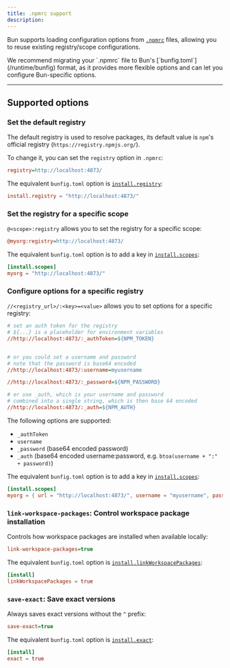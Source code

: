 ```yaml
---
title: .npmrc support
description:
---
```


Bun supports loading configuration options from [`.npmrc`](https://docs.npmjs.com/cli/v10/configuring-npm/npmrc) files, allowing you to reuse existing registry/scope configurations.

<Note>
	We recommend migrating your `.npmrc` file to Bun's [`bunfig.toml`](/runtime/bunfig) format,
	as it provides more flexible options and can let you configure Bun-specific options.
</Note>

---

## Supported options

### Set the default registry

The default registry is used to resolve packages, its default value is `npm`'s official registry (`https://registry.npmjs.org/`).

To change it, you can set the `registry` option in `.npmrc`:

```ini .npmrc icon="npm"
registry=http://localhost:4873/
```

The equivalent `bunfig.toml` option is [`install.registry`](/runtime/bunfig#install-registry):

```toml bunfig.toml icon="settings"
install.registry = "http://localhost:4873/"
```

### Set the registry for a specific scope

`@<scope>:registry` allows you to set the registry for a specific scope:

```ini .npmrc icon="npm"
@myorg:registry=http://localhost:4873/
```

The equivalent `bunfig.toml` option is to add a key in [`install.scopes`](/runtime/bunfig#install-registry):

```toml bunfig.toml icon="settings"
[install.scopes]
myorg = "http://localhost:4873/"
```

### Configure options for a specific registry

`//<registry_url>/:<key>=<value>` allows you to set options for a specific registry:

```ini .npmrc icon="npm"
# set an auth token for the registry
# ${...} is a placeholder for environment variables
//http://localhost:4873/:_authToken=${NPM_TOKEN}


# or you could set a username and password
# note that the password is base64 encoded
//http://localhost:4873/:username=myusername

//http://localhost:4873/:_password=${NPM_PASSWORD}

# or use _auth, which is your username and password
# combined into a single string, which is then base 64 encoded
//http://localhost:4873/:_auth=${NPM_AUTH}
```

The following options are supported:

- `_authToken`
- `username`
- `_password` (base64 encoded password)
- `_auth` (base64 encoded username:password, e.g. `btoa(username + ":" + password)`)

The equivalent `bunfig.toml` option is to add a key in [`install.scopes`](/runtime/bunfig#install-registry):

```toml bunfig.toml icon="settings"
[install.scopes]
myorg = { url = "http://localhost:4873/", username = "myusername", password = "$NPM_PASSWORD" }
```

### `link-workspace-packages`: Control workspace package installation

Controls how workspace packages are installed when available locally:

```ini .npmrc icon="npm"
link-workspace-packages=true
```

The equivalent `bunfig.toml` option is [`install.linkWorkspacePackages`](/runtime/bunfig#install-linkworkspacepackages):

```toml bunfig.toml icon="settings"
[install]
linkWorkspacePackages = true
```

### `save-exact`: Save exact versions

Always saves exact versions without the `^` prefix:

```ini .npmrc icon="npm"
save-exact=true
```

The equivalent `bunfig.toml` option is [`install.exact`](/runtime/bunfig#install-exact):

```toml bunfig.toml icon="settings"
[install]
exact = true
```
